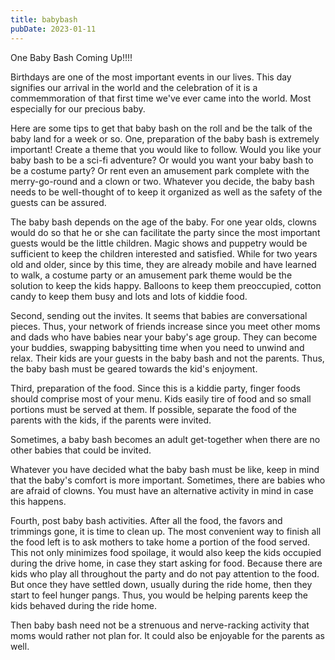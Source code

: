 ```yaml
---
title: babybash
pubDate: 2023-01-11
---
```


One Baby Bash Coming Up!!!!

Birthdays are one of the most important events in our lives. This day signifies our arrival in the world and the celebration of it is a commemmoration of that first time we've ever came into the world. Most especially for our precious baby. 

Here are some tips to get that baby bash on the roll and be the talk of the baby land for a week or so. One, preparation of the baby bash is extremely important! Create a theme that you would like to follow. Would you like your baby bash to be a sci-fi adventure? Or would you want your baby bash to be a costume party? Or rent even an amusement park complete with the merry-go-round and a clown or two. Whatever you decide, the baby bash needs to be well-thought of to keep it organized as well as the safety of the guests can be assured.

The baby bash depends on the age of the baby. For one year olds, clowns would do so that he or she can facilitate the party since the most important guests would be the little children. Magic shows and puppetry would be sufficient to keep the children interested and satisfied. While for two years old and older, since by this time, they are already mobile and have learned to walk, a costume party or an amusement park theme would be the solution to keep the kids happy.  Balloons to keep them preoccupied, cotton candy to keep them busy and lots and lots of kiddie food. 

Second, sending out the invites. It seems that babies are conversational pieces. Thus, your network of friends increase since you meet other moms and dads who have babies near your baby's age group. They can become your buddies, swapping babysitting time when you need to unwind and relax. Their kids are your guests in the baby bash and not the parents. Thus, the baby bash must be geared towards the kid's enjoyment.

Third, preparation of the food. Since this is a kiddie party, finger foods should comprise most of your menu. Kids easily tire of food and so small portions must be served at them. If possible, separate the food of the parents with the kids, if the parents were invited.

Sometimes, a baby bash becomes an adult get-together when there are no other babies that could be invited. 

Whatever you have decided what the baby bash must be like, keep in mind that the baby's comfort is more important. Sometimes, there are babies who are afraid of clowns. You must have an alternative activity in mind in case this happens. 

Fourth, post baby bash activities. After all the food, the favors and trimmings gone, it is time to clean up. The most convenient way to finish all the food left is to ask mothers to take home a portion of the food served. This not only minimizes food spoilage, it would also keep the kids occupied during the drive home, in case they start asking for food. Because there are kids who play all throughout the party and do not pay attention to the food. But once they have settled down, usually during the ride home, then they start to feel hunger pangs. Thus, you would be helping parents keep the kids behaved during the ride home.

Then baby bash need not be a strenuous and nerve-racking activity that moms would rather not plan for. It could also be enjoyable for the parents as well.